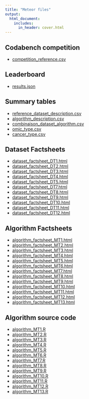 ```yaml
---
title: "Meteor files"
output:
  html_document:
    includes:
      in_header: cover.html
---
```


## Codabench competition

- [competition_reference.csv](meteor_files/competition_reference.csv)

## Leaderboard

-	[results.json](meteor_files/results.json)  

## Summary tables 


-	[reference_dataset_description.csv](meteor_files/reference_dataset_description.csv)  
-	[algorithm_description.csv](meteor_files/algorithm_description.csv)
-	[combinaison_dataset_algorithm.csv](meteor_files/combinaison_dataset_algorithm.csv)
-	[omic_type.csv](meteor_files/omic_type.csv)
-	[cancer_type.csv](meteor_files/cancer_type.csv) 


## Dataset Factsheets

- [dataset_factsheet_DT1.html](meteor_files/dataset_factsheet_DT1.html)
- [dataset_factsheet_DT2.html](meteor_files/dataset_factsheet_DT2.html)
- [dataset_factsheet_DT3.html](meteor_files/dataset_factsheet_DT3.html)
- [dataset_factsheet_DT4.html](meteor_files/dataset_factsheet_DT4.html)
- [dataset_factsheet_DT5.html](meteor_files/dataset_factsheet_DT5.html)
- [dataset_factsheet_DT7.html](meteor_files/dataset_factsheet_DT7.html)
- [dataset_factsheet_DT8.html](meteor_files/dataset_factsheet_DT8.html)
- [dataset_factsheet_DT9.html](meteor_files/dataset_factsheet_DT9.html)
- [dataset_factsheet_DT10.html](meteor_files/dataset_factsheet_DT10.html)
- [dataset_factsheet_DT11.html](meteor_files/dataset_factsheet_DT11.html)
- [dataset_factsheet_DT12.html](meteor_files/dataset_factsheet_DT12.html)

## Algorithm Factsheets



- [algorithm_factsheet_MT1.html](meteor_files/algorithm_factsheet_MT1.html)
- [algorithm_factsheet_MT2.html](meteor_files/algorithm_factsheet_MT2.html)
- [algorithm_factsheet_MT3.html](meteor_files/algorithm_factsheet_MT3.html)
- [algorithm_factsheet_MT4.html](meteor_files/algorithm_factsheet_MT4.html)
- [algorithm_factsheet_MT5.html](meteor_files/algorithm_factsheet_MT5.html)
- [algorithm_factsheet_MT6.html](meteor_files/algorithm_factsheet_MT6.html)
- [algorithm_factsheet_MT7.html](meteor_files/algorithm_factsheet_MT7.html)
- [algorithm_factsheet_MT8.html](meteor_files/algorithm_factsheet_MT8.html)
- [algorithm_factsheet_MT9.html](meteor_files/algorithm_factsheet_MT9.html)
- [algorithm_factsheet_MT10.html](meteor_files/algorithm_factsheet_MT10.html)
- [algorithm_factsheet_MT11.html](meteor_files/algorithm_factsheet_MT11.html)
- [algorithm_factsheet_MT12.html](meteor_files/algorithm_factsheet_MT12.html)
- [algorithm_factsheet_MT13.html](meteor_files/algorithm_factsheet_MT13.html)

## Algorithm source code

- [algorithm_MT1.R](meteor_files/algorithm_MT1.R)
- [algorithm_MT2.R](meteor_files/algorithm_MT2.R)
- [algorithm_MT3.R](meteor_files/algorithm_MT3.R)
- [algorithm_MT4.R](meteor_files/algorithm_MT4.R)
- [algorithm_MT5.R](meteor_files/algorithm_MT5.R)
- [algorithm_MT6.R](meteor_files/algorithm_MT6.R)
- [algorithm_MT7.R](meteor_files/algorithm_MT7.R)
- [algorithm_MT8.R](meteor_files/algorithm_MT8.R)
- [algorithm_MT9.R](meteor_files/algorithm_MT9.R)
- [algorithm_MT10.R](meteor_files/algorithm_MT10.R)
- [algorithm_MT11.R](meteor_files/algorithm_MT11.R)
- [algorithm_MT12.R](meteor_files/algorithm_MT12.R)
- [algorithm_MT13.R](meteor_files/algorithm_MT13.R)
